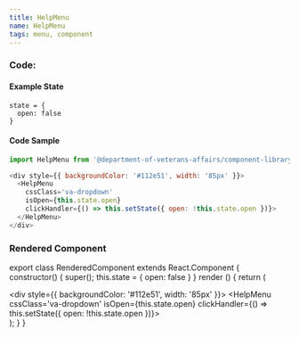 ```yaml
---
title: HelpMenu
name: HelpMenu
tags: menu, component
---
```



### Code:

#### Example State
```
state = {
  open: false
}
```

#### Code Sample
```javascript
import HelpMenu from '@department-of-veterans-affairs/component-library/HelpMenu'

<div style={{ backgroundColor: '#112e51', width: '85px' }}>
  <HelpMenu
    cssClass='va-dropdown'
    isOpen={this.state.open}
    clickHandler={() => this.setState({ open: !this.state.open })}>
  </HelpMenu>
</div>
```

### Rendered Component

export class RenderedComponent extends React.Component {
  constructor() {
    super();
    this.state = {
      open: false
    }
  }
  render () {
    return (
      <div className="site-c-reactcomp__rendered">
        <div style={{ backgroundColor: '#112e51', width: '85px' }}>
          <HelpMenu
            cssClass='va-dropdown'
            isOpen={this.state.open}
            clickHandler={() => this.setState({ open: !this.state.open })}>
          </HelpMenu>
        </div>
      </div>
    );
  }
}

<RenderedComponent />
